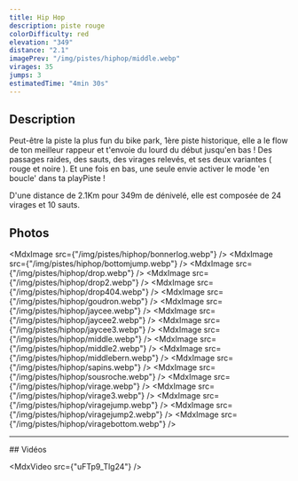 ```yaml
---
title: Hip Hop
description: piste rouge
colorDifficulty: red
elevation: "349"
distance: "2.1"
imagePrev: "/img/pistes/hiphop/middle.webp"
virages: 35
jumps: 3
estimatedTime: "4min 30s"
---
```


## Description

Peut-être la piste la plus fun du bike park, 1ère piste historique, elle a le flow de ton meilleur rappeur et t'envoie du lourd du début jusqu'en bas ! Des passages raides, des sauts, des virages relevés, et ses deux variantes ( rouge et noire ). Et une fois en bas, une seule envie activer le mode 'en boucle' dans ta playPiste !

D'une distance de 2.1Km pour 349m de dénivelé, elle est composée de 24 virages et 10 sauts.

## Photos

<MdxImage src={"/img/pistes/hiphop/bonnerlog.webp"} />
<MdxImage src={"/img/pistes/hiphop/bottomjump.webp"} />
<MdxImage src={"/img/pistes/hiphop/drop.webp"} />
<MdxImage src={"/img/pistes/hiphop/drop2.webp"} />
<MdxImage src={"/img/pistes/hiphop/drop404.webp"} />
<MdxImage src={"/img/pistes/hiphop/goudron.webp"} />
<MdxImage src={"/img/pistes/hiphop/jaycee.webp"} />
<MdxImage src={"/img/pistes/hiphop/jaycee2.webp"} />
<MdxImage src={"/img/pistes/hiphop/jaycee3.webp"} />
<MdxImage src={"/img/pistes/hiphop/middle.webp"} />
<MdxImage src={"/img/pistes/hiphop/middle2.webp"} />
<MdxImage src={"/img/pistes/hiphop/middlebern.webp"} />
<MdxImage src={"/img/pistes/hiphop/sapins.webp"} />
<MdxImage src={"/img/pistes/hiphop/sousroche.webp"} />
<MdxImage src={"/img/pistes/hiphop/virage.webp"} />
<MdxImage src={"/img/pistes/hiphop/virage3.webp"} />
<MdxImage src={"/img/pistes/hiphop/viragejump.webp"} />
<MdxImage src={"/img/pistes/hiphop/viragejump2.webp"} />
<MdxImage src={"/img/pistes/hiphop/viragebottom.webp"} />

<hr />

<div id="video"></div>
## Vidéos

<MdxVideo src={"uFTp9_Tlg24"} />
